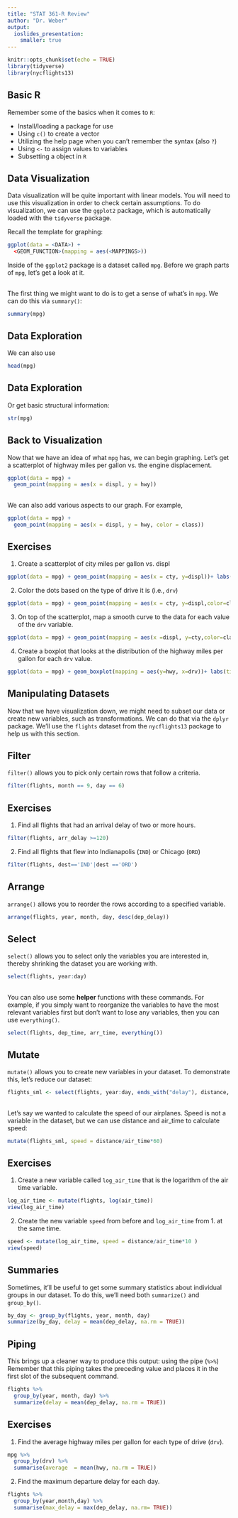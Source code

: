 ```yaml
---
title: "STAT 361-R Review"
author: "Dr. Weber"
output: 
  ioslides_presentation:
    smaller: true
---
```


```r
knitr::opts_chunk$set(echo = TRUE)
library(tidyverse)
library(nycflights13)
```

## Basic R

Remember some of the basics when it comes to `R`:

- Install/loading a package for use
- Using `c()` to create a vector
- Utilizing the help page when you can't remember the syntax (also `?`)
- Using `<-` to assign values to variables
- Subsetting a object in `R`

## Data Visualization

Data visualization will be quite important with linear models. You will need to use this visualization in order to check certain assumptions. To do visualization, we can use the `ggplot2` package, which is automatically loaded with the `tidyverse` package. 

Recall the template for graphing:

```r
ggplot(data = <DATA>) +
  <GEOM_FUNCTION>(mapping = aes(<MAPPINGS>))
```

Inside of the `ggplot2` package is a dataset called `mpg`. Before we graph parts of `mpg`, let's get a look at it.

## {.smaller}

The first thing we might want to do is to get a sense of what's in `mpg`. We can do this via `summary()`:

```r
summary(mpg)
```

## Data Exploration

We can also use

```r
head(mpg)
```

## Data Exploration

Or get basic structural information:

```r
str(mpg)
```

## Back to Visualization

Now that we have an idea of what `mpg` has, we can begin graphing. Let's get a scatterplot of highway miles per gallon vs. the engine displacement.

```r
ggplot(data = mpg) +
  geom_point(mapping = aes(x = displ, y = hwy))
```

##

We can also add various aspects to our graph. For example,

```r
ggplot(data = mpg) +
  geom_point(mapping = aes(x = displ, y = hwy, color = class))
```

## Exercises

1. Create a scatterplot of city miles per gallon vs. displ
```r
ggplot(data = mpg) + geom_point(mapping = aes(x = cty, y=displ))+ labs(title = "Phil's Graph")

```

2. Color the dots based on the type of drive it is (i.e., `drv`)
```r
ggplot(data = mpg) + geom_point(mapping = aes(x = cty, y=displ,color=class))+ labs(title = "Phil's Graph")
```
3. On top of the scatterplot, map a smooth curve to the data for each value of the `drv` variable.
```r
ggplot(data = mpg) + geom_point(mapping = aes(x =displ, y=cty,color=class)) + geom_smooth(mapping = aes(x=displ, y=cty, linetype= drv)) + labs(title = "Phil's Graph")
```

4. Create a boxplot that looks at the distribution of the highway miles per gallon for each `drv` value.
```r
ggplot(data = mpg) + geom_boxplot(mapping = aes(y=hwy, x=drv))+ labs(title = "Phil's Graph")
```

## Manipulating Datasets

Now that we have visualization down, we might need to subset our data or create new variables, such as transformations. We can do that via the `dplyr` package. We'll use the `flights` dataset from the `nycflights13` package to help us with this section.

## Filter

`filter()` allows you to pick only certain rows that follow a criteria. 

```r
filter(flights, month == 9, day == 6)
```

## Exercises

1. Find all flights that had an arrival delay of two or more hours.
```r
filter(flights, arr_delay >=120)
```

2. Find all flights that flew into Indianapolis (`IND`) or Chicago (`ORD`)
```r
filter(flights, dest=='IND'|dest =='ORD')
```

## Arrange

`arrange()` allows you to reorder the rows according to a specified variable.

```r
arrange(flights, year, month, day, desc(dep_delay))
```

## Select

`select()` allows you to select only the variables you are interested in, thereby shrinking the dataset you are working with.

```r
select(flights, year:day)
```

##

You can also use some **helper** functions with these commands. For example, if you simply want to reorganize the variables to have the most relevant variables first but don't want to lose any variables, then you can use `everything()`.

```r
select(flights, dep_time, arr_time, everything())
```

## Mutate

`mutate()` allows you to create new variables in your dataset. To demonstrate this, let's reduce our dataset:

```r
flights_sml <- select(flights, year:day, ends_with("delay"), distance, air_time)
```

## 

Let's say we wanted to calculate the speed of our airplanes. Speed is not a variable in the dataset, but we can use distance and air_time to calculate speed:

```r
mutate(flights_sml, speed = distance/air_time*60)
```

## Exercises

1. Create a new variable called `log_air_time` that is the logarithm of the air time variable.
```r
log_air_time <- mutate(flights, log(air_time))
view(log_air_time)

```
2. Create the new variable `speed` from before and `log_air_time` from 1. at the same time.
```r
speed <- mutate(log_air_time, speed = distance/air_time*10 )
view(speed)
```

## Summaries

Sometimes, it'll be useful to get some summary statistics about individual groups in our dataset. To do this, we'll need both `summarize()` and `group_by()`.

```r
by_day <- group_by(flights, year, month, day)
summarize(by_day, delay = mean(dep_delay, na.rm = TRUE))
```

## Piping

This brings up a cleaner way to produce this output: using the pipe (`%>%`)
Remember that this piping takes the preceding value and places it in the first slot of the subsequent command.

```r
flights %>% 
  group_by(year, month, day) %>% 
  summarize(delay = mean(dep_delay, na.rm = TRUE))
```

## Exercises

1. Find the average highway miles per gallon for each type of drive (`drv`).
```r
mpg %>% 
  group_by(drv) %>% 
  summarise(average  = mean(hwy, na.rm = TRUE))
```

2. Find the maximum departure delay for each day.
```r
flights %>% 
  group_by(year,month,day) %>% 
  summarise(max_delay = max(dep_delay, na.rm= TRUE))
```
